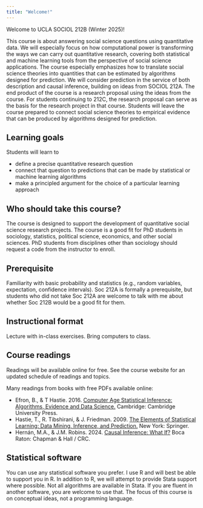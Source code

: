 ```yaml
---
title: "Welcome!"
---
```


Welcome to UCLA SOCIOL 212B (Winter 2025)!

This course is about answering social science questions using quantitative data. We will especially focus on how computational power is transforming the ways we can carry out quantitative research, covering both statistical and machine learning tools from the perspective of social science applications. The course especially emphasizes how to translate social science theories into quantities that can be estimated by algorithms designed for prediction. We will consider prediction in the service of both description and causal inference, building on ideas from SOCIOL 212A. The end product of the course is a research proposal using the ideas from the course. For students continuing to 212C, the research proposal can serve as the basis for the research project in that course. Students will leave the course prepared to connect social science theories to empirical evidence that can be produced by algorithms designed for prediction.

## Learning goals

Students will learn to

* define a precise quantitative research question
* connect that question to predictions that can be made by statistical or machine learning algorithms
* make a principled argument for the choice of a particular learning approach

## Who should take this course?

The course is designed to support the development of quantitative social science research projects. The course is a good fit for PhD students in sociology, statistics, political science, economics, and other social sciences. PhD students from disciplines other than sociology should request a code from the instructor to enroll.

## Prerequisite

Familiarity with basic probability and statistics (e.g., random variables, expectation, confidence intervals). Soc 212A is formally a prerequisite, but students who did not take Soc 212A are welcome to talk with me about whether Soc 212B would be a good fit for them.

## Instructional format

Lecture with in-class exercises. Bring computers to class.

## Course readings

Readings will be available online for free. See the course website for an updated schedule of readings and topics.

Many readings from books with free PDFs available online:

* Efron, B., \& T Hastie. 2016. [Computer Age Statistical Inference: Algorithms, Evidence and Data Science.](https://hastie.su.domains/CASI/order.html) Cambridge: Cambridge University Press.
* Hastie, T., R. Tibshirani, \& J. Friedman. 2009. [The Elements of Statistical Learning: Data Mining, Inference, and Prediction.](https://hastie.su.domains/ElemStatLearn/) New York: Springer.
* Hernán, M.A., \& J.M. Robins. 2024. [Causal Inference: What If?](https://www.hsph.harvard.edu/miguel-hernan/causal-inference-book/) Boca Raton: Chapman \& Hall / CRC.


## Statistical software

You can use any statistical software you prefer. I use R and will best be able to support you in R. In addition to R, we will attempt to provide Stata support where possible. Not all algorithms are available in Stata. If you are fluent in another software, you are welcome to use that. The focus of this course is on conceptual ideas, not a programming language.